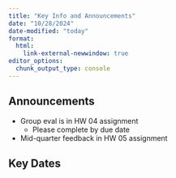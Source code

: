 ```yaml
---
title: "Key Info and Announcements"
date: "10/28/2024"
date-modified: "today"
format: 
  html:
    link-external-newwindow: true
editor_options: 
  chunk_output_type: console
---
```


## Announcements
- Group eval is in HW 04 assignment
  - Please complete by due date
- Mid-quarter feedback in HW 05 assignment

## Key Dates